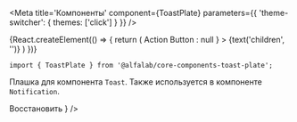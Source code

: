 

<Meta
    title='Компоненты'
    component={ToastPlate}
    parameters={{ 'theme-switcher': { themes: ['click'] } }}
/>

<!-- Canvas -->

<Story name='ToastPlate'>
    {React.createElement(() => {
        return (
            <ToastPlate
                badge={select('badge', ['negative', 'positive', 'attention', undefined], 'positive')}
                title={text('title', 'Toast Title')}
                hasCloser={boolean('hasCloser', true)}
                block={boolean('block', false)}
                onClose={Function.prototype}
                actionButton={boolean('renderActionButton', false) ? <Button view="ghost" size="s">Action Button</Button> : null }
            >
                {text('children', '')}
            </ToastPlate>
        )
    })}
</Story>

<!-- Docs -->

<ComponentHeader
    name='ToastPlate'
    version={version}
    package={name}
    stage={1}
    design='https://www.figma.com/file/KlFOLLkKO8rtvvQE3RXuhq/Click-Library?node-id=15915%3A56409'
/>

```tsx
import { ToastPlate } from '@alfalab/core-components-toast-plate';
```

Плашка для компонента `Toast`. Также используется в компоненте `Notification`.

<Preview>
    <ToastPlate
        badge='positive'
        title='Поздравляем, полный успех'
        hasCloser={true}
        block={true}
        onClose={Function.prototype}
        actionButton={<Button view="ghost" size="s">Восстановить</Button> }
    />
</Preview>

<Props of={ToastPlate} />
